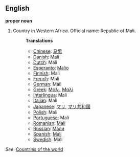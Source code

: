 ==English==

'''proper noun'''

# Country in Western Africa. Official name: Republic of Mali.
#:'''Translations'''
#:*[[Chinese]]: [[马里]]
#:*[[Danish]]: Mali
#:*[[Dutch]]: Mali
#:*[[Esperanto]]: [[Malio]]
#:*[[Finnish]]: Mali
#:*[[French]]: Mali
#:*[[German]]: Mali
#:*[[Greek]]: [[Μάλι]], [[Μαλί]]
#:*[[Interlingua]]: Mali
#:*[[Italian]]: Mali
#:*[[Japanese]]: [[マリ]], [[マリ共和国]]
#:*[[Polish]]: Mali
#:*[[Portuguese]]: Mali
#:*[[Romanian]]: [[Mali]]
#:*[[Russian]]: [[Мали]]
#:*[[Spanish]]: [[Malí]]
#:*[[Swedish]]: Mali

''See'': [[Countries of the world]]